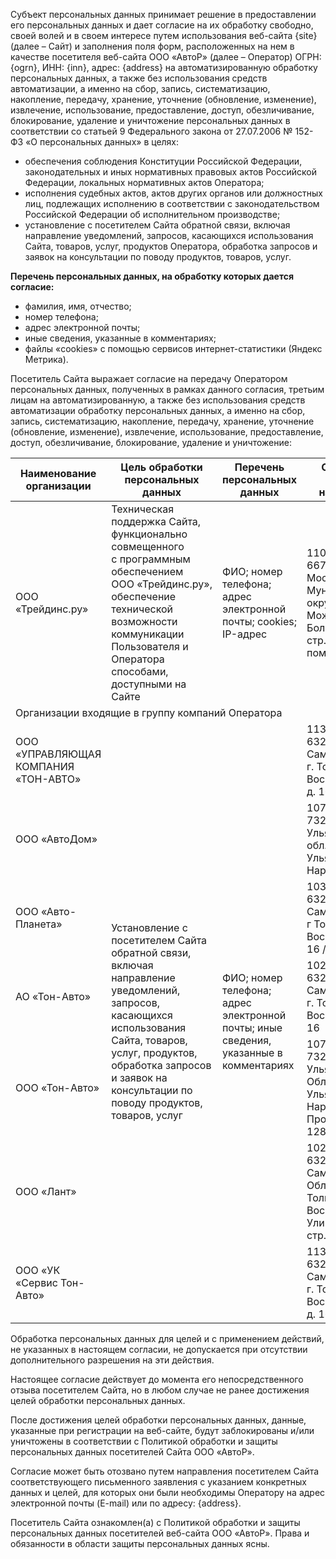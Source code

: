 

Субъект персональных данных принимает решение в предоставлении его персональных данных и дает согласие на их обработку свободно, своей волей и в своем интересе путем использования веб-сайта {site} (далее – Сайт) и заполнения поля форм, расположенных на нем в качестве посетителя веб-сайта ООО «АвтоР» (далее – Оператор) ОГРН: {ogrn}, ИНН: {inn}, адрес: {address} на автоматизированную обработку персональных данных, а также без использования средств автоматизации, а именно на сбор, запись, систематизацию, накопление, передачу, хранение, уточнение (обновление, изменение), извлечение, использование, предоставление, доступ, обезличивание, блокирование, удаление и уничтожение персональных данных в соответствии со статьей 9 Федерального закона от 27.07.2006 № 152-ФЗ «О персональных данных» в целях:

<ul>
  <li>обеспечения соблюдения Конституции Российской Федерации, законодательных и иных нормативных правовых актов Российской Федерации, локальных нормативных актов Оператора;</li>
  <li>исполнения судебных актов, актов других органов или должностных лиц, подлежащих исполнению в соответствии с законодательством Российской Федерации об исполнительном производстве;</li>
  <li>установление с посетителем Сайта обратной связи, включая направление уведомлений, запросов, касающихся использования Сайта, товаров, услуг, продуктов Оператора, обработка запросов и заявок на консультации по поводу продуктов, товаров, услуг.</li>
</ul>

<p><strong>Перечень персональных данных, на обработку которых дается согласие:</strong></p>
<ul>
  <li>фамилия, имя, отчество;</li>
  <li>номер телефона;</li>
  <li>адрес электронной почты;</li>
  <li>иные сведения, указанные в комментариях;</li>
  <li>файлы «cookies» с помощью сервисов интернет-статистики (Яндекс Метрика).</li>
</ul>

Посетитель Сайта выражает согласие на передачу Оператором персональных данных, полученных в рамках данного согласия, третьим лицам на автоматизированную, а также без использования средств автоматизации обработку персональных данных, а именно на сбор, запись, систематизацию, накопление, передачу, хранение, уточнение (обновление, изменение), извлечение, использование, предоставление, доступ, обезличивание, блокирование, удаление и уничтожение:

<div class="table_wrapper overflow-auto min-w-full my-14">
  <table>
    <thead>
      <tr>
        <th>Наименование организации</th>
        <th>Цель обработки персональных данных</th>
        <th>Перечень персональных данных</th>
        <th>ОГРН, ИНН, место нахождения</th>
      </tr>
    </thead>
    <tbody>
      <tr>
        <td>ООО «Трейдинс.ру»</td>
        <td>Техническая поддержка Сайта, функционально совмещенного с программным обеспечением ООО «Трейдинс.ру», обеспечение технической возможности коммуникации Пользователя и Оператора способами, доступными на Сайте</td>
        <td>ФИО; номер телефона; адрес электронной почты; cookies; IP-адрес</td>
        <td>1106670034646, 6670323209, г. Москва, вн.тер.г. Муниципальный округ Можайский, б-р Большой, д. 42, стр. 1, этаж 1, помещ. 150 Рм4</td>
      </tr>
      <tr>
        <td colspan="4">Организации входящие в группу компаний Оператора</td>
      </tr>
      <tr>
        <td>ООО «УПРАВЛЯЮЩАЯ КОМПАНИЯ «ТОН-АВТО»</td>
        <td rowspan="7">Установление с посетителем Сайта обратной связи, включая направление уведомлений, запросов, касающихся использования Сайта, товаров, услуг, продуктов, обработка запросов и заявок на консультации по поводу продуктов, товаров, услуг</td>
        <td rowspan="7">ФИО; номер телефона; адрес электронной почты; иные сведения, указанные в комментариях</td>
        <td>1136320005634, 6321308038, Самарская обл., г. Тольятти, ул. Воскресенская, д. 16, стр. 3</td>
      </tr>
      <tr>
        <td>ООО «АвтоДом»</td>
        <td>1077325010597, 7325074262, Ульяновская обл., г Ульяновск, пр-т Нариманова, 128</td>
      </tr>
      <tr>
        <td>ООО «Авто-Планета»</td>
        <td>1036301000020, 6321109522, Самарская обл., г Тольятти, ул. Воскресенская, 16 / стр. 4</td>
      </tr>
      <tr>
        <td>АО «Тон-Авто»</td>
        <td>1026301987513, 6321085751, Самарская обл., г. Тольятти, ул. Воскресенская, 16</td>
      </tr>
      <tr>
        <td>ООО «Тон-Авто»</td>
        <td>1077325004680, 7325070557, Ульяновская Область, Ульяновск Город, Нариманова Проспект, дом 128</td>
      </tr>
      <tr>
        <td>ООО «Лант»</td>
        <td>1026303953004, 6323061298, Самарская Область, Тольятти Город, Воскресенская Улица, дом 16, стр. 4</td>
      </tr>
      <tr>
        <td>ООО «УК «Сервис Тон-Авто»</td>
        <td>1136320005645, 6321308045, Самарская обл., г. Тольятти, ул. Воскресенская, д. 16, стр. 3</td>
      </tr>
    </tbody>
  </table>
</div>
Обработка персональных данных для целей и с применением действий, не указанных в настоящем согласии, не допускается при отсутствии дополнительного разрешения на эти действия.

Настоящее согласие действует до момента его непосредственного отзыва посетителем Сайта, но в любом случае не ранее достижения целей обработки персональных данных.

После достижения целей обработки персональных данных, данные, указанные при регистрации на веб-сайте, будут заблокированы и/или уничтожены в соответствии с Политикой обработки и защиты персональных данных посетителей Сайта ООО «АвтоР».

Согласие может быть отозвано путем направления посетителем Сайта соответствующего письменного заявления с указанием конкретных данных и целей, для которых они были необходимы Оператору на адрес электронной почты (E-mail) <Fragment set:html={email} /> или по адресу: {address}.

Посетитель Сайта ознакомлен(а) с Политикой обработки и защиты персональных данных посетителей веб-сайта ООО «АвтоР». Права и обязанности в области защиты персональных данных ясны.









